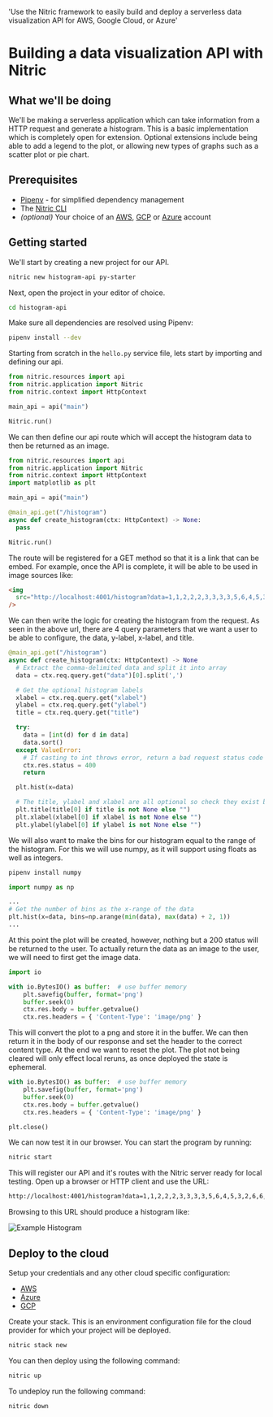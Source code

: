   'Use the Nitric framework to easily build and deploy a serverless data visualization API for AWS, Google Cloud, or Azure'

# Building a data visualization API with Nitric

## What we'll be doing

We'll be making a serverless application which can take information from a HTTP request and generate a histogram. This is a basic implementation which is completely open for extension. Optional extensions include being able to add a legend to the plot, or allowing new types of graphs such as a scatter plot or pie chart.

## Prerequisites

- [Pipenv](https://pypi.org/project/pipenv/) - for simplified dependency management
- The [Nitric CLI](/getting-started/installation)
- _(optional)_ Your choice of an [AWS](https://aws.amazon.com), [GCP](https://cloud.google.com) or [Azure](https://azure.microsoft.com) account

## Getting started

We'll start by creating a new project for our API.

```bash
nitric new histogram-api py-starter
```

Next, open the project in your editor of choice.

```bash
cd histogram-api
```

Make sure all dependencies are resolved using Pipenv:

```bash
pipenv install --dev
```

Starting from scratch in the `hello.py` service file, lets start by importing and defining our api.

```python
from nitric.resources import api
from nitric.application import Nitric
from nitric.context import HttpContext

main_api = api("main")

Nitric.run()
```

We can then define our api route which will accept the histogram data to then be returned as an image.

```python
from nitric.resources import api
from nitric.application import Nitric
from nitric.context import HttpContext
import matplotlib as plt

main_api = api("main")

@main_api.get("/histogram")
async def create_histogram(ctx: HttpContext) -> None:
  pass

Nitric.run()

```

The route will be registered for a GET method so that it is a link that can be embed. For example, once the API is complete, it will be able to be used in image sources like:

```html
<img
  src="http://localhost:4001/histogram?data=1,1,2,2,2,3,3,3,3,5,6,4,5,3,2,6,6,6,5,4&ylabel=frequency&xlabel=dice rolls&title=Experimental probablity of 20 dice rolls"
/>
```

We can then write the logic for creating the histogram from the request. As seen in the above url, there are 4 query parameters that we want a user to be able to configure, the data, y-label, x-label, and title.

```python
@main_api.get("/histogram")
async def create_histogram(ctx: HttpContext) -> None
  # Extract the comma-delimited data and split it into array
  data = ctx.req.query.get("data")[0].split(',')

  # Get the optional histogram labels
  xlabel = ctx.req.query.get("xlabel")
  ylabel = ctx.req.query.get("ylabel")
  title = ctx.req.query.get("title")

  try:
    data = [int(d) for d in data]
    data.sort()
  except ValueError:
    # If casting to int throws error, return a bad request status code
    ctx.res.status = 400
    return

  plt.hist(x=data)

  # The title, ylabel and xlabel are all optional so check they exist before using them.
  plt.title(title[0] if title is not None else "")
  plt.xlabel(xlabel[0] if xlabel is not None else "")
  plt.ylabel(ylabel[0] if ylabel is not None else "")
```

We will also want to make the bins for our histogram equal to the range of the histogram. For this we will use numpy, as it will support using floats as well as integers.

```bash
pipenv install numpy
```

```python
import numpy as np

...
# Get the number of bins as the x-range of the data
plt.hist(x=data, bins=np.arange(min(data), max(data) + 2, 1))
...
```

At this point the plot will be created, however, nothing but a 200 status will be returned to the user. To actually return the data as an image to the user, we will need to first get the image data.

```python
import io

with io.BytesIO() as buffer:  # use buffer memory
    plt.savefig(buffer, format='png')
    buffer.seek(0)
    ctx.res.body = buffer.getvalue()
    ctx.res.headers = { 'Content-Type': 'image/png' }
```

This will convert the plot to a png and store it in the buffer. We can then return it in the body of our response and set the header to the correct content type. At the end we want to reset the plot. The plot not being cleared will only effect local reruns, as once deployed the state is ephemeral.

```python
with io.BytesIO() as buffer:  # use buffer memory
    plt.savefig(buffer, format='png')
    buffer.seek(0)
    ctx.res.body = buffer.getvalue()
    ctx.res.headers = { 'Content-Type': 'image/png' }

plt.close()
```

We can now test it in our browser. You can start the program by running:

```bash
nitric start
```

This will register our API and it's routes with the Nitric server ready for local testing. Open up a browser or HTTP client and use the URL:

```bash
http://localhost:4001/histogram?data=1,1,2,2,2,3,3,3,3,5,6,4,5,3,2,6,6,6,5,4&ylabel=Frequency&xlabel=Outcome&title=Outcome%20of%2020%20dice%20rolls
```

Browsing to this URL should produce a histogram like:

![Example Histogram](/docs/images/guides/create-histogram/histogram.png)

## Deploy to the cloud

Setup your credentials and any other cloud specific configuration:

- [AWS](/reference/providers/aws)
- [Azure](/reference/providers/azure)
- [GCP](/reference/providers/gcp)

Create your stack. This is an environment configuration file for the cloud provider for which your project will be deployed.

```bash
nitric stack new
```

You can then deploy using the following command:

```bash
nitric up
```

To undeploy run the following command:

```bash
nitric down
```
